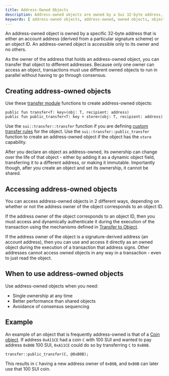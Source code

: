 ```yaml
---
title: Address-Owned Objects
description: Address-owned objects are owned by a Sui 32-byte address, which can either be an account address or an object ID. Learn how to create and access these objects.
keywords: [ address-owned objects, address-owned, owned objects, objects owned by address, accessing objects, accessing owned objects, address ownership ]
---
```


An address-owned object is owned by a specific 32-byte address that is either an account address (derived from a particular signature scheme) or an object ID. An address-owned object is accessible only to its owner and no others.

As the owner of the address that holds an address-owned object, you can transfer that object to different addresses. Because only one owner can access an object, transactions must use different owned objects to run in parallel without having to go through consensus.

## Creating address-owned objects

Use these [transfer module](https://github.com/MystenLabs/sui/blob/main/crates/sui-framework/packages/sui-framework/sources/transfer.move) functions to create address-owned objects:

```move
public fun transfer<T: key>(obj: T, recipient: address)
public fun public_transfer<T: key + store>(obj: T, recipient: address)
```

Use the `sui::transfer::transfer` function if you are defining [custom transfer rules](/concepts/transfers/custom-rules.mdx) for the object. Use the `sui::transfer::public_transfer` function to create an address-owned object if the object has the `store` capability.

After you declare an object as address-owned, its ownership can change over the life of that object - either by adding it as a dynamic object field, transferring it to a different address, or making it immutable. Importantly though, after you create an object and set its ownership, it cannot be shared.

## Accessing address-owned objects

You can access address-owned objects in 2 different ways, depending on whether or not the address owner of the object corresponds to an object ID.

If the address owner of the object corresponds to an object ID, then you must access and dynamically authenticate it during the execution of the transaction using the mechanisms defined in [Transfer to Object](/concepts/transfers/transfer-to-object.mdx).

If the address owner of the object is a signature-derived address (an account address), then you can use and access it directly as an owned object during the execution of a transaction that address signs. Other addresses cannot access owned objects in any way in a transaction - even to just read the object.

## When to use address-owned objects

Use address-owned objects when you need:
- Single ownership at any time
- Better performance than shared objects
- Avoidance of consensus sequencing

## Example

An example of an object that is frequently address-owned is that of a [Coin object](https://github.com/MystenLabs/sui/blob/main/crates/sui-framework/packages/sui-framework/sources/coin.move). If address `0xA11CE` had a coin `C` with 100 SUI and wanted to pay address `0xB0B` 100 SUI, `0xA11CE` could do so by transferring `C` to `0xB0B`.

```move
transfer::public_transfer(C, @0xB0B);
```

This results in `C` having a new address owner of `0xB0B`, and `0xB0B` can later use that 100 SUI coin.